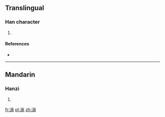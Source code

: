 ==Translingual==

===Han character===
{{Han char|rn=85|rad=水|as=09|sn=12|four=38112|canj=EYSD,XEYSD}}

# {{defn|Han|sort=水09}}

====References====
* {{Han ref|kx=0637.260|dkj=17855|hdz=31685.010|uh=6E64|ud=28260|bh=DA4F|bd=55887}}

----

==Mandarin==

===Hanzi===
{{cmn-hanzi|pin=[[jú]] ([[ju2]]), [[shī]] ([[shi1]])|wg=chü<sup>2</sup>, shih<sup>1</sup>}}

# {{defn|lang=cmn|sort=水09}}

[[fr:湤]]
[[pl:湤]]
[[zh:湤]]